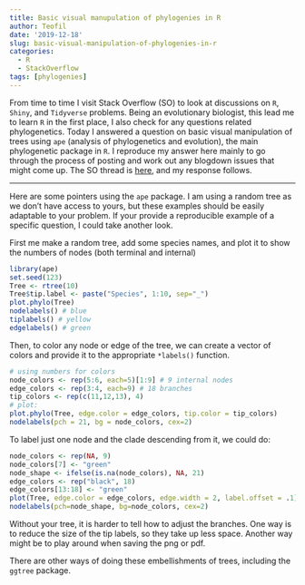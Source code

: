 ```yaml
---
title: Basic visual manupulation of phylogenies in R
author: Teofil
date: '2019-12-18'
slug: basic-visual-manipulation-of-phylogenies-in-r
categories:
  - R
  - StackOverflow
tags: [phylogenies]
---
```


From time to time I visit Stack Overflow (SO) to look at discussions on `R`, `Shiny`, and `Tidyverse` problems. Being an evolutionary biologist, this lead me to learn `R` in the first place, I also check for any questions related phylogenetics. Today I answered a question on basic visual manipulation of trees using `ape` (analysis of phylogenetics and evolution), the main phylogenetic package in `R`. I reproduce my answer here mainly to go through the process of posting and work out any blogdown issues that might come up. The SO thread is [here]( https://stackoverflow.com/questions/59383667/phylogenetic-tree-ape-too-small/59401999#59401999), and my response follows.

-----

Here are some pointers using the `ape` package. I am using a random tree as we don't have access to yours, but these examples should be easily adaptable to your problem. If your provide a reproducible example of a specific question, I could take another look.

First me make a random tree, add some species names, and plot it to show the numbers of nodes (both terminal and internal)
  
```r
library(ape)
set.seed(123)
Tree <- rtree(10)
Tree$tip.label <- paste("Species", 1:10, sep="_")
plot.phylo(Tree)
nodelabels() # blue
tiplabels() # yellow
edgelabels() # green
```

Then, to color any node or edge of the tree, we can create a vector of colors and provide it to the appropriate `*labels()` function.

```r
# using numbers for colors
node_colors <- rep(5:6, each=5)[1:9] # 9 internal nodes 
edge_colors <- rep(3:4, each=9) # 18 branches
tip_colors <- rep(c(11,12,13), 4)
# plot:
plot.phylo(Tree, edge.color = edge_colors, tip.color = tip_colors) 
nodelabels(pch = 21, bg = node_colors, cex=2)
```

To label just one node and the clade descending from it, we could do:
  
```r
node_colors <- rep(NA, 9)
node_colors[7] <- "green"
node_shape <- ifelse(is.na(node_colors), NA, 21)
edge_colors <- rep("black", 18)
edge_colors[13:18] <- "green"
plot(Tree, edge.color = edge_colors, edge.width = 2, label.offset = .1)
nodelabels(pch=node_shape, bg=node_colors, cex=2)
```


Without your tree, it is harder to tell how to adjust the branches. One way is to reduce the size of the tip labels, so they take up less space. Another way might be to play around when saving the png or pdf.  


There are other ways of doing these embellishments of trees, including the `ggtree` package.
